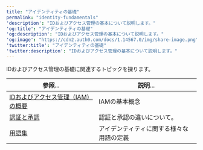 ---
title: "アイデンティティの基礎"
permalink: "identity-fundamentals"
'description': "IDおよびアクセス管理の基本について説明します。"
'og:title': "アイデンティティの基礎"
'og:description': "IDおよびアクセス管理の基本について説明します。"
'og:image': "https://cdn2.auth0.com/docs/1.14567.0/img/share-image.png"
'twitter:title': "アイデンティティの基礎"
'twitter:description': "IDおよびアクセス管理の基本について説明します。"
---

IDおよびアクセス管理の基礎に関連するトピックを探ります。

<table class="table"><thead>
<tr>
<th><strong>参照...</strong></th>
<th><strong>説明...</strong></th>
</tr>
</thead>
<tbody>
<tr>
<td><a href="/docs/ja-jp/get-started/identity-fundamentals/identity-and-access-management">IDおよびアクセス管理（IAM）の概要</a></td>
<td>IAMの基本概念</td>
</tr>
<tr>
<td><a href="/docs/ja-jp/get-started/identity-fundamentals/authentication-and-authorization">認証と承認</a></td>
<td>認証と承認の違いについて。</td>
</tr>
<tr>
<td><a href="/docs/ja-jp/glossary">用語集</a></td>
<td>アイデンティティに関する様々な用語の定義</td>
</tr>
</tbody>
</table>